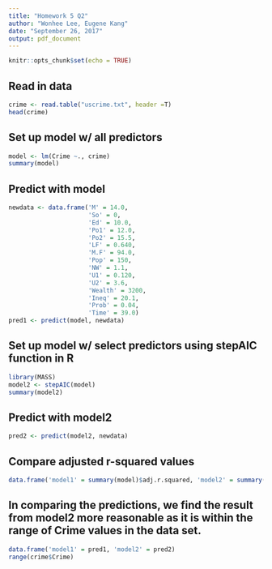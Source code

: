 ```yaml
---
title: "Homework 5 Q2"
author: "Wonhee Lee, Eugene Kang"
date: "September 26, 2017"
output: pdf_document
---
```


```r
knitr::opts_chunk$set(echo = TRUE)
```

## Read in data

```r
crime <- read.table("uscrime.txt", header =T)
head(crime)
```

## Set up model w/ all predictors

```r
model <- lm(Crime ~., crime)
summary(model)
```

## Predict with model
```r
newdata <- data.frame('M' = 14.0,
                      'So' = 0,
                      'Ed' = 10.0,
                      'Po1' = 12.0,
                      'Po2' = 15.5,
                      'LF' = 0.640,
                      'M.F' = 94.0,
                      'Pop' = 150,
                      'NW' = 1.1,
                      'U1' = 0.120,
                      'U2' = 3.6,
                      'Wealth' = 3200,
                      'Ineq' = 20.1,
                      'Prob' = 0.04,
                      'Time' = 39.0)
pred1 <- predict(model, newdata)
```

## Set up model w/ select predictors using stepAIC function in R

```r
library(MASS)
model2 <- stepAIC(model)
summary(model2)
```

## Predict with model2
```r
pred2 <- predict(model2, newdata)
```

## Compare adjusted r-squared values
```r
data.frame('model1' = summary(model)$adj.r.squared, 'model2' = summary(model2)$adj.r.squared)
```

## In comparing the predictions, we find the result from model2 more reasonable as it is within the range of Crime values in the data set.
```r
data.frame('model1' = pred1, 'model2' = pred2)
range(crime$Crime)
```